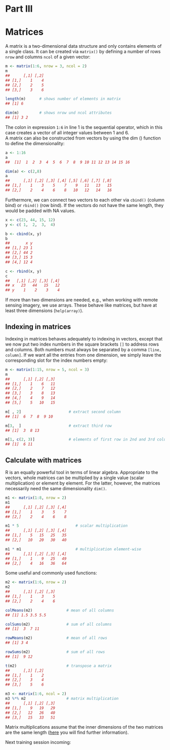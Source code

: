 
# Part III {#r-crash-course-part-iii .entry-title}

# Matrices

A matrix is a two-dimensional data structure and only contains elements
of a single class. It can be created via `matrix()` by
defining a number of rows `nrow` and columns
`ncol` of a given vector:

``` r
m <- matrix(1:6, nrow = 3, ncol = 2) 
m
##      [,1] [,2]
## [1,]    1    4
## [2,]    2    5
## [3,]    3    6

length(m)      # shows number of elements in matrix
## [1] 6

dim(m)         # shows nrow und ncol attributes
## [1] 3 2
```

The colon in expression `1:6` in line 1 is the
sequential operator, which in this case creates a vector of all integer
values between 1 and 6.\
A matrix can also be constructed from vectors by using the dim ()
function to define the dimensionality:

``` r
a <- 1:16
a
##  [1]  1  2  3  4  5  6  7  8  9 10 11 12 13 14 15 16

dim(a) <- c(2,8)
a
##      [,1] [,2] [,3] [,4] [,5] [,6] [,7] [,8]
## [1,]    1    3    5    7    9   11   13   15
## [2,]    2    4    6    8   10   12   14   16
```

Furthermore, we can connect two vectors to each other via
`cbind()` (column bind) or `rbind()`
(row bind). If the vectors do not have the same length, they would be
padded with NA values.

``` r
x <- c(23, 44, 15, 12)
y <- c( 1,  2,  3,  4)

b <- cbind(x, y)
b
##       x y
## [1,] 23 1
## [2,] 44 2
## [3,] 15 3
## [4,] 12 4

c <- rbind(x, y)
c
##   [,1] [,2] [,3] [,4]
## x   23   44   15   12
## y    1    2    3    4
```

If more than two dimensions are needed, e.g., when working with remote
sensing imagery, we use arrays. These behave like matrices, but have at
least three dimensions (`help(array)`).

## Indexing in matrices

Indexing in matrices behaves adequately to indexing in vectors, except
that we now put two index numbers in the square brackets
`[]` to address rows and columns. Both numbers must
always be separated by a comma `[line, column]`. If we
want all the entries from one dimension, we simply leave the
corresponding slot for the index numbers empty:

``` r
m <- matrix(1:15, nrow = 5, ncol = 3) 
m
##      [,1] [,2] [,3]
## [1,]    1    6   11
## [2,]    2    7   12
## [3,]    3    8   13
## [4,]    4    9   14
## [5,]    5   10   15

m[ , 2]                     # extract second column
## [1]  6  7  8  9 10

m[3,  ]                     # extract third row
## [1]  3  8 13

m[1, c(2, 3)]               # elements of first row in 2nd and 3rd column
## [1]  6 11
```

## Calculate with matrices

R is an equally powerful tool in terms of linear algebra. Appropriate to
the vectors, whole matrices can be multiplied by a single value (scalar
multiplication) or element by element. For the latter, however, the
matrices necessarily need the same dimensionality `dim()`.

``` r
m1 <- matrix(1:8, nrow = 2)
m1
##      [,1] [,2] [,3] [,4]
## [1,]    1    3    5    7
## [2,]    2    4    6    8

m1 * 5                         # scalar multiplication
##      [,1] [,2] [,3] [,4]
## [1,]    5   15   25   35
## [2,]   10   20   30   40

m1 * m1                        # multiplication element-wise
##      [,1] [,2] [,3] [,4]
## [1,]    1    9   25   49
## [2,]    4   16   36   64
```

Some useful and commonly used functions:

``` r
m2 <- matrix(1:6, nrow = 2)
m2
##      [,1] [,2] [,3]
## [1,]    1    3    5
## [2,]    2    4    6

colMeans(m2)               # mean of all columns
## [1] 1.5 3.5 5.5

colSums(m2)                # sum of all columns
## [1]  3  7 11

rowMeans(m2)               # mean of all rows
## [1] 3 4

rowSums(m2)                # sum of all rows
## [1]  9 12

t(m2)                      # transpose a matrix
##      [,1] [,2]
## [1,]    1    2
## [2,]    3    4
## [3,]    5    6

m3 <- matrix(1:6, ncol = 2)
m3 %*% m2                  # matrix multiplication
##      [,1] [,2] [,3]
## [1,]    9   19   29
## [2,]   12   26   40
## [3,]   15   33   51
```

Matrix multiplications assume that the inner dimensions of the two
matrices are the same length
([here](https://de.wikipedia.org/wiki/Matrizenmultiplikation) you will
find further information).

Next training session incoming:

